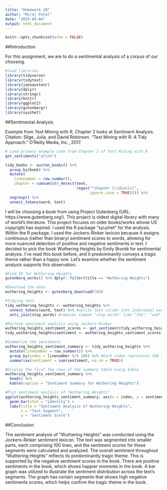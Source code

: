 ---
title: "Homework 10"
author: "Miraj Patel"
date: "2025-04-04"
output: html_document
---

```{r setup, include=FALSE}
knitr::opts_chunk$set(echo = FALSE)
```

##Introduction

For this assignment, we are to do a sentimental analysis of a corpus of our choosing.

```{r}

#load libraries
library(tidyverse)
library(tidytext)
library(janeaustenr)
library(dplyr)
library(stringr)
library(knitr)
library(ggplot2)
library(gutenbergr)
library(syuzhet)
```

##Sentimental Analysis

Example from Text Mining with R, Chapter 2 looks at Sentiment Analysis. Citation: Silge, Julia, and David Robinson. "Text Mining with R: A Tidy Approach." O'Reilly Media, Inc., 2017.

```{r}
# Load primary example code from Chapter 2 of Text Mining with R
get_sentiments("afinn")

tidy_books <- austen_books() %>%
  group_by(book) %>%
  mutate(
    linenumber = row_number(),
    chapter = cumsum(str_detect(text, 
                                regex("^chapter [\\divxlc]", 
                                      ignore_case = TRUE)))) %>%
  ungroup() %>%
  unnest_tokens(word, text)

```

I will be choosing a book from using Project Gutenberg (URL: https://www.gutenberg.org/). This project is oldest digital library with many of world's literature. This project focuses on older books/works whose US copyright has expired. I used the R package "syuzhet" for the analysis. Within the R package, I used the Jockers-Rinker lexicon because it assigns continuous (rather than binary) sentiment scores to words, allowing for more nuanced detection of positive and negative sentiments in text. I decided to pick the book Wuthering Heights by  Emily Brontë for sentimental analysis. I've read this book before, and it predominantly conveys a tragic theme rather than a happy one. Let's examine whether the sentiment analysis supports this observation. 

```{r}
#Find ID for Wuthering Heights
gutenberg_works() %>% dplyr::filter(title == "Wuthering Heights")

#Download the data
wuthering_heights <- gutenberg_download(768)

#Tidying text
tidy_wuthering_heights <- wuthering_heights %>%
  unnest_tokens(word, text) %>% #splits text column into individual words
  anti_join(stop_words) #removes common "stop words" like "the", "and", "of", etc 

#Perform sentiment analysis using Jockers-Rinker
wuthering_heights_sentiment_scores <- get_sentiment(tidy_wuthering_heights$word, method = "syuzhet")
tidy_wuthering_heights$sentiment <- wuthering_heights_sentiment_scores

#Summarize the sentiments
wuthering_heights_sentiment_summary <- tidy_wuthering_heights %>%
  mutate(linenumber = row_number()) %>%
  group_by(index = linenumber %/% 100) %>% #Each index represents 100 lines of text
  summarise(sentiment = sum(sentiment, na.rm = TRUE))

#Display the first few rows of the summary table using kable
wuthering_heights_sentiment_summary %>%
  head() %>%
  kable(caption = "Sentiment Summary for Wuthering Heights")
```

``` {r}
#Plot sentiment analysis of "Wuthering Heights"
ggplot(wuthering_heights_sentiment_summary, aes(x = index, y = sentiment)) +
  geom_bar(stat = "identity") +
  labs(title = "Sentiment Analysis of Wuthering Heights",
       x = "Text Segment",
       y = "Sentiment Score")
```

##Conclusion

The sentiment analysis of "Wuthering Heights" was conducted using the Jockers-Rinker sentiment lexicon. The text was segmented into smaller parts, each comprising 100 lines, and the sentiment scores for these segments were calculated and analyzed. The overall sentiment throughout "Wuthering Heights" reflects its predominantly tragic theme. This is supported by the negative sentiment scores in the book. There are positive sentiments in the book, which shows happier moments in the book. A bar graph was utilized to illustrate the sentiment distribution across the text's segments. The graph has certain segments that shows high negative sentiments scores, which helps confirm the tragic theme in the book.
